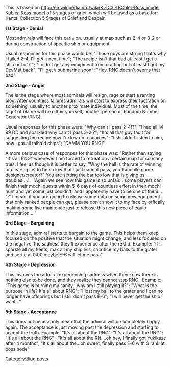 This is based on [[http://en.wikipedia.org/wiki/K%C3%BCbler-Ross_model Kubler-Ross model]] of 5 stages of grief, which will be used as a base for: Kantai Collection 5 Stages of Grief and Despair.

'''1st Stage - Denial'''


Most admirals will face this early on, usually at map such as 2-4 or 3-2 or during construction of specific ship or equipment.

Usual responses for this phase would be: "Those guys are strong that's why I failed 2-4, I'll get it next time"; "The recipe isn't that bad at least I get a ship out of it"; "I didn't get any equipment from crafting but at least I got my DevMat back"; "I'll get a submarine soon"; "Hey, RNG doesn't seems that bad"

'''2nd Stage - Anger'''


The is the stage where most admirals will resign, rage or start a ranting blog. After countless failures admirals will start to express their fustration on something, usually to another proximate individual. Most of the time, the taget of blame will be either yourself, another person or Random Number Generator (RNG).

Usual responses for this phase were: "Why can't I pass 2-4!?"; "I had all lvl 99 DD and sparkled why can't I pass 3-2!?"; "It's all that guy fault for suggesting the recipe now I'm low on resources"; "I shouldn't listen to him, now I got all taiha'd ships"; "DAMM YOU RNG!"

A more serious case of responses for this phase was: "Rather than saying "It's all RNG" whenever I am forced to retreat on a certain map for so many tries, I feel as though it is better to say, "Why the hell is the rate of winning or clearing set to be so low that I just cannot pass, you Kancolle game designer/creator?" You are setting the bar too low that is giving us troubles!..."; 
"Again we see how this game is so unfair... some players can finish their mochi quests within 5-6 days of countless effort in their mochi hunt and yet some just couldn't, and I apparently have to be one of them... ";" I mean, if you are going to release some data on some new equipment that only ranked people can get, please don't show it to my face by offically making some live maintence just to release this new piece of equip information... "

'''3rd Stage - Bargaining'''


In this stage, admiral starts to bargain to the game. This helps them keep focused on the positive that the situation might change, and less focused on the negative, the sadness they’ll experience after the rekt'd. Example: “If I sparkle all my fleets, max all my ship lvls, sacrifice my balls to the grater and sortie at 0:00 maybe E-6 will let me pass”

'''4th Stage - Depression''' 

This involves the admiral experiencing sadness when they know there is nothing else to be done, and they realize they cannot stop RNG.  Example: “This game is burning my sanity...why am I still playing it?"; "What is the purpose in life? It's all about RNG"; "I lost my ball to the grater and I can no longer have offsprings but I still didn't pass E-6"; "I will never get the ship I want..."

'''5th Stage - Acceptance'''


This does not necessarily mean that the admiral will be completely happy again. The acceptance is just moving past the depression and starting to accept the truth. Example: "It's all about the RNG"; "It's all about the RNG"; "It's all about the RNG" ; "It's all about the RN....oh hey, I finally got Yukikaze after 4 months"; "It's all about the...oh sweet, finally pass E-6 with S rank at boss node"
[[Category:Blog posts]]